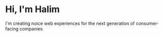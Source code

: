 # Hi, I'm Halim

I'm creating noice web experiences for the next generation of consumer-facing companies

